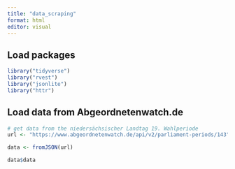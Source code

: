 ```yaml
---
title: "data_scraping"
format: html
editor: visual
---
```


## Load packages

```r

library("tidyverse")
library("rvest")
library("jsonlite")
library("httr")

```

## Load data from Abgeordnetenwatch.de

```r
# get data from the niedersächsischer Landtag 19. Wahlperiode
url <- "https://www.abgeordnetenwatch.de/api/v2/parliament-periods/143"

data <- fromJSON(url)

data$data

```

